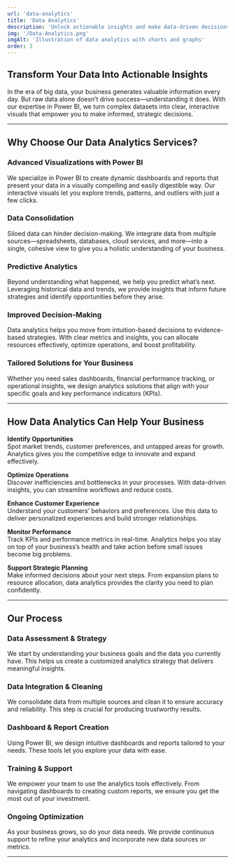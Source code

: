 ```yaml
---
url: 'data-analytics'
title: 'Data Analytics'
description: 'Unlock actionable insights and make data-driven decisions with advanced analytics powered by Power BI.'
img: '/Data-Analytics.png'
imgAlt: 'Illustration of data analytics with charts and graphs'
order: 3
---
```


## Transform Your Data Into Actionable Insights

In the era of big data, your business generates valuable information every day. But raw data alone doesn’t drive success—understanding it does. With our expertise in Power BI, we turn complex datasets into clear, interactive visuals that empower you to make informed, strategic decisions.

---

## Why Choose Our Data Analytics Services?

### Advanced Visualizations with Power BI  
We specialize in Power BI to create dynamic dashboards and reports that present your data in a visually compelling and easily digestible way. Our interactive visuals let you explore trends, patterns, and outliers with just a few clicks.

### Data Consolidation  
Siloed data can hinder decision-making. We integrate data from multiple sources—spreadsheets, databases, cloud services, and more—into a single, cohesive view to give you a holistic understanding of your business.

### Predictive Analytics  
Beyond understanding what happened, we help you predict what’s next. Leveraging historical data and trends, we provide insights that inform future strategies and identify opportunities before they arise.

### Improved Decision-Making  
Data analytics helps you move from intuition-based decisions to evidence-based strategies. With clear metrics and insights, you can allocate resources effectively, optimize operations, and boost profitability.

### Tailored Solutions for Your Business  
Whether you need sales dashboards, financial performance tracking, or operational insights, we design analytics solutions that align with your specific goals and key performance indicators (KPIs).

---

## How Data Analytics Can Help Your Business

**Identify Opportunities**  
Spot market trends, customer preferences, and untapped areas for growth. Analytics gives you the competitive edge to innovate and expand effectively.

**Optimize Operations**  
Discover inefficiencies and bottlenecks in your processes. With data-driven insights, you can streamline workflows and reduce costs.

**Enhance Customer Experience**  
Understand your customers’ behaviors and preferences. Use this data to deliver personalized experiences and build stronger relationships.

**Monitor Performance**  
Track KPIs and performance metrics in real-time. Analytics helps you stay on top of your business’s health and take action before small issues become big problems.

**Support Strategic Planning**  
Make informed decisions about your next steps. From expansion plans to resource allocation, data analytics provides the clarity you need to plan confidently.

---

## Our Process

### Data Assessment & Strategy  
We start by understanding your business goals and the data you currently have. This helps us create a customized analytics strategy that delivers meaningful insights.

### Data Integration & Cleaning  
We consolidate data from multiple sources and clean it to ensure accuracy and reliability. This step is crucial for producing trustworthy results.

### Dashboard & Report Creation  
Using Power BI, we design intuitive dashboards and reports tailored to your needs. These tools let you explore your data with ease.

### Training & Support  
We empower your team to use the analytics tools effectively. From navigating dashboards to creating custom reports, we ensure you get the most out of your investment.

### Ongoing Optimization  
As your business grows, so do your data needs. We provide continuous support to refine your analytics and incorporate new data sources or metrics.

---